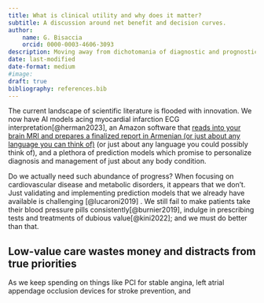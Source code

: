 ```yaml
---
title: What is clinical utility and why does it matter?
subtitle: A discussion around net benefit and decision curves. 
author: 
    name: G. Bisaccia
    orcid: 0000-0003-4606-3093
description: Moving away from dichotomania of diagnostic and prognostic value
date: last-modified
date-format: medium
#image: 
draft: true
bibliography: references.bib
---
```


The current landscape of scientific literature is flooded with innovation. We now have AI models acing myocardial infarction ECG interpretation[@herman2023], an Amazon software that [reads into your brain MRI and prepares a finalized report in Armenian (or just about any language you can think of)](https://aws.amazon.com/it/blogs/machine-learning/automatically-generate-impressions-from-findings-in-radiology-reports-using-generative-ai-on-aws/) (or just about any language you could possibly think of), and a plethora of prediction models which promise to personalize diagnosis and management of just about any body condition.

Do we actually need such abundance of progress? When focusing on cardiovascular disease and metabolic disorders, it appears that we don't. Just validating and implementing prediction models that we already have available is challenging [@lucaroni2019] . We still fail to make patients take their blood pressure pills consistently[@burnier2019], indulge in prescribing tests and treatments of dubious value[@kini2022]; and we must do better than that.

## Low-value care wastes money and distracts from true priorities

As we keep spending on things like PCI for stable angina, left atrial appendage occlusion devices for stroke prevention, and
